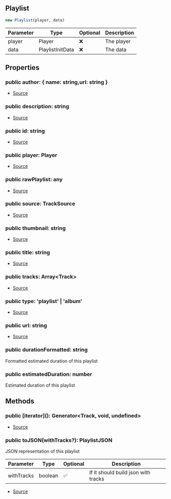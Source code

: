 ## Playlist


```typescript
new Playlist(player, data)
```
| Parameter | Type | Optional | Description |
| ----------- | ----------- | ----------- | ----------- |
| player | Player | ❌ | The player |
| data | PlaylistInitData | ❌ | The data |


## Properties
### public author: \{ name: string,url: string }
- [Source](https://github.com/Androz2091/discord-player/blob/074396c/packages/discord-player/src/Structures/Playlist.ts#L14)
### public description: string
- [Source](https://github.com/Androz2091/discord-player/blob/074396c/packages/discord-player/src/Structures/Playlist.ts#L10)
### public id: string
- [Source](https://github.com/Androz2091/discord-player/blob/074396c/packages/discord-player/src/Structures/Playlist.ts#L18)
### public player: Player
- [Source](https://github.com/Androz2091/discord-player/blob/074396c/packages/discord-player/src/Structures/Playlist.ts#L7)
### public rawPlaylist: any
- [Source](https://github.com/Androz2091/discord-player/blob/074396c/packages/discord-player/src/Structures/Playlist.ts#L20)
### public source: TrackSource
- [Source](https://github.com/Androz2091/discord-player/blob/074396c/packages/discord-player/src/Structures/Playlist.ts#L13)
### public thumbnail: string
- [Source](https://github.com/Androz2091/discord-player/blob/074396c/packages/discord-player/src/Structures/Playlist.ts#L11)
### public title: string
- [Source](https://github.com/Androz2091/discord-player/blob/074396c/packages/discord-player/src/Structures/Playlist.ts#L9)
### public tracks: Array\<Track>
- [Source](https://github.com/Androz2091/discord-player/blob/074396c/packages/discord-player/src/Structures/Playlist.ts#L8)
### public type: 'playlist' \| 'album'
- [Source](https://github.com/Androz2091/discord-player/blob/074396c/packages/discord-player/src/Structures/Playlist.ts#L12)
### public url: string
- [Source](https://github.com/Androz2091/discord-player/blob/074396c/packages/discord-player/src/Structures/Playlist.ts#L19)
### public durationFormatted: string
Formatted estimated duration of this playlist
### public estimatedDuration: number
Estimated duration of this playlist

## Methods
### public \[iterator](): Generator\<Track, void, undefined>
- [Source](https://github.com/Androz2091/discord-player/blob/074396c/packages/discord-player/src/Structures/Playlist.ts#L111)
### public toJSON(withTracks?): PlaylistJSON
JSON representation of this playlist



| Parameter | Type | Optional | Description |
| ----------- | ----------- | ----------- | ----------- |
| withTracks | boolean | ✅ | If it should build json with tracks |


- [Source](https://github.com/Androz2091/discord-player/blob/074396c/packages/discord-player/src/Structures/Playlist.ts#L134)
